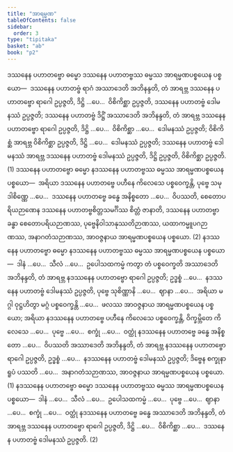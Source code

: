 ```yaml
---
title: "အာရမ္မဏ"
tableOfContents: false
sidebar:
  order: 3
type: "tipitaka"
basket: "ab"
book: "p2"
---
```



<DynamicBreadcrumb />

<Division number="14" book="p2" e="ch" v="38" p="564">

<Paragraph number="4091" book="p2">
ဒဿနေန ပဟာတဗ္ဗော ဓမ္မော ဒဿနေန ပဟာတဗ္ဗဿ ဓမ္မဿ အာရမ္မဏပစ္စယေန ပစ္စယော—  ဒဿနေန ပဟာတဗ္ဗံ ရာဂံ အဿာဒေတိ အဘိနန္ဒတိ, တံ အာရဗ္ဘ ဒဿနေန ပဟာတဗ္ဗော ရာဂေါ ဥပ္ပဇ္ဇတိ, ဒိဋ္ဌိ …ပေ…  ဝိစိကိစ္ဆာ ဥပ္ပဇ္ဇတိ, ဒဿနေန ပဟာတဗ္ဗံ ဒေါမနဿံ ဥပ္ပဇ္ဇတိ; ဒဿနေန ပဟာတဗ္ဗံ ဒိဋ္ဌိံ အဿာဒေတိ အဘိနန္ဒတိ, တံ အာရဗ္ဘ ဒဿနေန ပဟာတဗ္ဗော ရာဂေါ ဥပ္ပဇ္ဇတိ, ဒိဋ္ဌိ …ပေ…  ဝိစိကိစ္ဆာ …ပေ…  ဒေါမနဿံ ဥပ္ပဇ္ဇတိ; ဝိစိကိစ္ဆံ အာရဗ္ဘ ဝိစိကိစ္ဆာ ဥပ္ပဇ္ဇတိ, ဒိဋ္ဌိ …ပေ…  ဒေါမနဿံ ဥပ္ပဇ္ဇတိ; ဒဿနေန ပဟာတဗ္ဗံ ဒေါမနဿံ အာရဗ္ဘ ဒဿနေန ပဟာတဗ္ဗံ ဒေါမနဿံ ဥပ္ပဇ္ဇတိ, ဒိဋ္ဌိ ဥပ္ပဇ္ဇတိ, ဝိစိကိစ္ဆာ ဥပ္ပဇ္ဇတိ. (1)
</Paragraph>

<Paragraph number="4092" book="p2">
ဒဿနေန ပဟာတဗ္ဗော ဓမ္မော နဒဿနေန ပဟာတဗ္ဗဿ ဓမ္မဿ အာရမ္မဏပစ္စယေန ပစ္စယော—  အရိယာ ဒဿနေန ပဟာတဗ္ဗေ ပဟီနေ ကိလေသေ ပစ္စဝေက္ခန္တိ, ပုဗ္ဗေ သမုဒါစိဏ္ဏေ …ပေ…  ဒဿနေန ပဟာတဗ္ဗေ ခန္ဓေ အနိစ္စတော …ပေ…  ဝိပဿတိ, စေတောပရိယဉာဏေန ဒဿနေန ပဟာတဗ္ဗစိတ္တသမင်္ဂိဿ စိတ္တံ ဇာနာတိ, ဒဿနေန ပဟာတဗ္ဗာ ခန္ဓာ စေတောပရိယဉာဏဿ, ပုဗ္ဗေနိဝါသာနုဿတိဉာဏဿ, ယထာကမ္မူပဂဉာဏဿ, အနာဂတံသဉာဏဿ, အာဝဇ္ဇနာယ အာရမ္မဏပစ္စယေန ပစ္စယော. (2)
</Paragraph>

</Division>
<Division number="15" book="p2" e="ch" v="38" p="565">

<Paragraph number="4093" book="p2">
နဒဿနေန ပဟာတဗ္ဗော ဓမ္မော နဒဿနေန ပဟာတဗ္ဗဿ ဓမ္မဿ အာရမ္မဏပစ္စယေန ပစ္စယော—  ဒါနံ …ပေ…  သီလံ …ပေ…  ဥပေါသထကမ္မံ ကတွာ တံ ပစ္စဝေက္ခတိ အဿာဒေတိ အဘိနန္ဒတိ, တံ အာရဗ္ဘ နဒဿနေန ပဟာတဗ္ဗော ရာဂေါ ဥပ္ပဇ္ဇတိ; ဥဒ္ဓစ္စံ …ပေ…  နဒဿနေန ပဟာတဗ္ဗံ ဒေါမနဿံ ဥပ္ပဇ္ဇတိ, ပုဗ္ဗေ သုစိဏ္ဏာနိ …ပေ…  ဈာနာ …ပေ…  အရိယာ မဂ္ဂါ ဝုဋ္ဌဟိတွာ မဂ္ဂံ ပစ္စဝေက္ခန္တိ …ပေ…  ဖလဿ အာဝဇ္ဇနာယ အာရမ္မဏပစ္စယေန ပစ္စယော; အရိယာ နဒဿနေန ပဟာတဗ္ဗေ ပဟီနေ ကိလေသေ ပစ္စဝေက္ခန္တိ, ဝိက္ခမ္ဘိတေ ကိလေသေ …ပေ…  ပုဗ္ဗေ …ပေ…  စက္ခုံ …ပေ…  ဝတ္ထုံ နဒဿနေန ပဟာတဗ္ဗေ ခန္ဓေ အနိစ္စတော …ပေ…  ဝိပဿတိ အဿာဒေတိ အဘိနန္ဒတိ, တံ အာရဗ္ဘ နဒဿနေန ပဟာတဗ္ဗော ရာဂေါ ဥပ္ပဇ္ဇတိ, ဥဒ္ဓစ္စံ …ပေ…  နဒဿနေန ပဟာတဗ္ဗံ ဒေါမနဿံ ဥပ္ပဇ္ဇတိ; ဒိဗ္ဗေန စက္ခုနာ ရူပံ ပဿတိ …ပေ…  အနာဂတံသဉာဏဿ, အာဝဇ္ဇနာယ အာရမ္မဏပစ္စယေန ပစ္စယော. (1)
</Paragraph>

<Paragraph number="4094" book="p2">
နဒဿနေန ပဟာတဗ္ဗော ဓမ္မော ဒဿနေန ပဟာတဗ္ဗဿ ဓမ္မဿ အာရမ္မဏပစ္စယေန ပစ္စယော—  ဒါနံ …ပေ…  သီလံ …ပေ…  ဥပေါသထကမ္မံ …ပေ…  ပုဗ္ဗေ …ပေ…  ဈာနာ …ပေ…  စက္ခုံ …ပေ…  ဝတ္ထုံ နဒဿနေန ပဟာတဗ္ဗေ ခန္ဓေ အဿာဒေတိ အဘိနန္ဒတိ, တံ အာရဗ္ဘ ဒဿနေန ပဟာတဗ္ဗော ရာဂေါ ဥပ္ပဇ္ဇတိ, ဒိဋ္ဌိ …ပေ…  ဝိစိကိစ္ဆာ …ပေ…  ဒဿနေန ပဟာတဗ္ဗံ ဒေါမနဿံ ဥပ္ပဇ္ဇတိ. (2)
</Paragraph>
</Division>